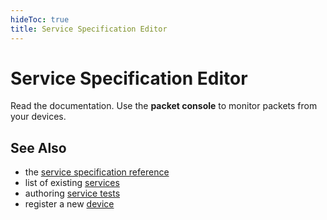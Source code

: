 ```yaml
---
hideToc: true
title: Service Specification Editor
---
```



# Service Specification Editor

Read the <ServiceSpecificationButton /> documentation. 
Use the <strong>packet console</strong> to monitor packets from your devices.

<ServiceSpecificationEditor />

## See Also

* the [service specification reference](/reference/service-specification/)
* list of existing [services](/services/)
* authoring [service tests](/tools/service-test/)
* register a new [device](/tools/device-registration/)